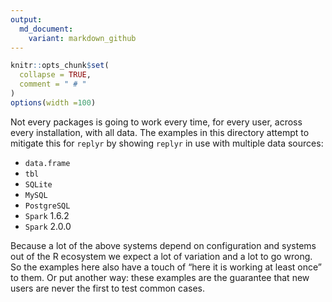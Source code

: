 ```yaml
---
output:
  md_document:
    variant: markdown_github
---
```



<!-- Generated from .Rmd. Please edit that file -->

```r
knitr::opts_chunk$set(
  collapse = TRUE,
  comment = " # "
)
options(width =100)
```


Not every packages is going to work every time, for every user, across every installation, with all data.  The examples in this directory attempt to mitigate this for `replyr` by showing `replyr` in use with multiple data sources:

 * `data.frame`
 * `tbl`
 * `SQLite`
 * `MySQL`
 * `PostgreSQL`
 * `Spark` 1.6.2
 * `Spark` 2.0.0

Because a lot of the above systems depend on configuration and systems out of the R ecosystem we expect a lot of variation and a lot to go wrong.  So the examples here also have a touch of "here it is working at least once" to them.  Or put another way: these examples are the guarantee that new users are never the first to test common cases.

